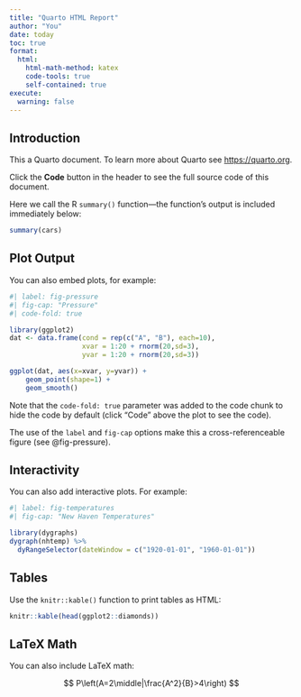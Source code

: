 ```yaml
---
title: "Quarto HTML Report"
author: "You"
date: today
toc: true
format:
  html:
    html-math-method: katex
    code-tools: true
    self-contained: true
execute:
  warning: false
---
```


## Introduction

This a Quarto document. To learn more about Quarto see <https://quarto.org>.

Click the **Code** button in the header to see the full source code of this document.

Here we call the R `summary()` function---the function's output is included immediately below:

```r
summary(cars)
```

## Plot Output

You can also embed plots, for example:

```r
#| label: fig-pressure
#| fig-cap: "Pressure"
#| code-fold: true

library(ggplot2)
dat <- data.frame(cond = rep(c("A", "B"), each=10),
                  xvar = 1:20 + rnorm(20,sd=3),
                  yvar = 1:20 + rnorm(20,sd=3))

ggplot(dat, aes(x=xvar, y=yvar)) +
    geom_point(shape=1) + 
    geom_smooth() 
```

Note that the `code-fold: true` parameter was added to the code chunk to hide the code by default (click "Code" above the plot to see the code).

The use of the `label` and `fig-cap` options make this a cross-referenceable figure (see @fig-pressure).

## Interactivity

You can also add interactive plots. For example:

```r
#| label: fig-temperatures
#| fig-cap: "New Haven Temperatures"

library(dygraphs)
dygraph(nhtemp) %>% 
  dyRangeSelector(dateWindow = c("1920-01-01", "1960-01-01"))
```

## Tables

Use the `knitr::kable()` function to print tables as HTML:

```r
knitr::kable(head(ggplot2::diamonds))
```


## LaTeX Math

You can also include LaTeX math:

$$
P\left(A=2\middle|\frac{A^2}{B}>4\right)
$$